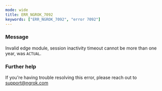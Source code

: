 ```yaml
---
mode: wide
title: ERR_NGROK_7092
keywords: ["ERR_NGROK_7092", "error 7092"]
---
```


### Message

Invalid edge module, session inactivity timeout cannot be more than one year, was `ACTUAL`.

### Further help

If you're having trouble resolving this error, please reach out to [support@ngrok.com](mailto:support@ngrok.com?subject=Help%20with%20ERR_NGROK_7092)
